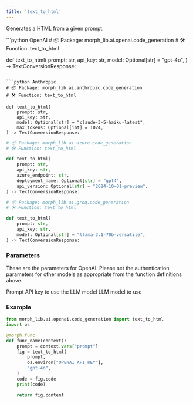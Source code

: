 ```yaml
---
title: 'text_to_html'
---
```


Generates a HTML from a given prompt.

<CodeGroup>
```python OpenAI
# 📦 Package: morph_lib.ai.openai.code_generation
# 🛠️ Function: text_to_html

def text_to_html(
    prompt: str,
    api_key: str,
    model: Optional[str] = "gpt-4o",
) -> TextConversionResponse:
```

```python Anthropic
# 📦 Package: morph_lib.ai.anthropic.code_generation
# 🛠️ Function: text_to_html

def text_to_html(
    prompt: str,
    api_key: str,
    model: Optional[str] = "claude-3-5-haiku-latest",
    max_tokens: Optional[int] = 1024,
) -> TextConversionResponse:
```

```python Azure
# 📦 Package: morph_lib.ai.azure.code_generation
# 🛠️ Function: text_to_html

def text_to_html(
    prompt: str,
    api_key: str,
    azure_endpoint: str,
    deployment_name: Optional[str] = "gpt4",
    api_version: Optional[str] = "2024-10-01-preview",
) -> TextConversionResponse:
```

```python Groq
# 📦 Package: morph_lib.ai.groq.code_generation
# 🛠️ Function: text_to_html

def text_to_html(
    prompt: str,
    api_key: str,
    model: Optional[str] = "llama-3.1-70b-versatile",
) -> TextConversionResponse:
```

</CodeGroup>

### Parameters

These are the parameters for OpenAI. Please set the authentication parameters for other models as appropriate from the function definitions above.

<ParamField body="prompt" type="string" required>
Prompt
</ParamField>

<ParamField body="api_key" type="string" required>
API key to use the LLM model
</ParamField>

<ParamField body="model" type="string" optional>
LLM model to use
</ParamField>

### Example

```python
from morph_lib.ai.openai.code_generation import text_to_html
import os

@morph.func
def func_name(context):
    prompt = context.vars["prompt"]
    fig = text_to_html(
		prompt,
		os.environ["OPENAI_API_KEY"],
		"gpt-4o",
	)
	code = fig.code
	print(code)

	return fig.content
```
